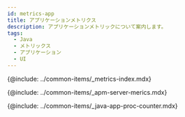 ```yaml
---
id: metrics-app
title: アプリケーションメトリクス
description: アプリケーションメトリックについて案内します。
tags:
  - Java
  - メトリックス
  - アプリケーション
  - UI
---
```



{@include: ../common-items/_metrics-index.mdx}

{@include: ../common-items/_apm-server-merics.mdx}  

{@include: ../common-items/_java-app-proc-counter.mdx} 
